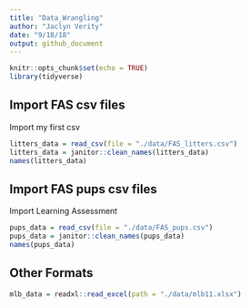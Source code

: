 ```yaml
---
title: "Data_Wrangling"
author: "Jaclyn Verity"
date: "9/18/18"
output: github_document
---
```

```r
knitr::opts_chunk$set(echo = TRUE)
library(tidyverse)
```

## Import FAS csv files

Import my first csv

```r
litters_data = read_csv(file = "./data/FAS_litters.csv")
litters_data = janitor::clean_names(litters_data)
names(litters_data)
```

## Import FAS pups csv files

Import Learning Assessment

```r
pups_data = read_csv(file = "./data/FAS_pups.csv")
pups_data = janitor::clean_names(pups_data)
names(pups_data)
```

## Other Formats

```r
mlb_data = readxl::read_excel(path = "./data/mlb11.xlsx")
```